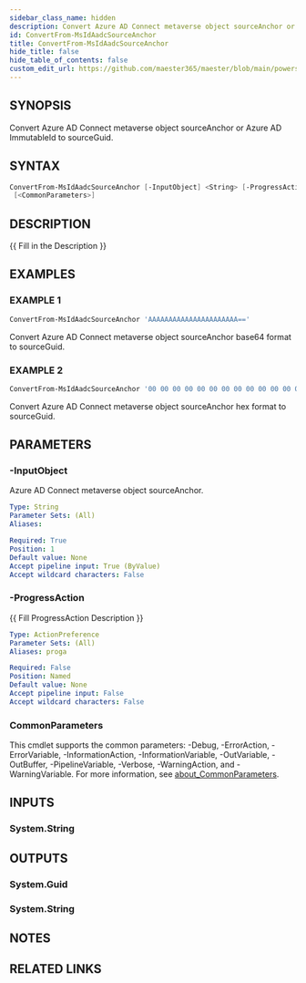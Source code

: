 ```yaml
---
sidebar_class_name: hidden
description: Convert Azure AD Connect metaverse object sourceAnchor or Azure AD ImmutableId to sourceGuid.
id: ConvertFrom-MsIdAadcSourceAnchor
title: ConvertFrom-MsIdAadcSourceAnchor
hide_title: false
hide_table_of_contents: false
custom_edit_url: https://github.com/maester365/maester/blob/main/powershell/public/ConvertFrom-MsIdAadcSourceAnchor.ps1
---
```


## SYNOPSIS

Convert Azure AD Connect metaverse object sourceAnchor or Azure AD ImmutableId to sourceGuid.

## SYNTAX

```powershell
ConvertFrom-MsIdAadcSourceAnchor [-InputObject] <String> [-ProgressAction <ActionPreference>]
 [<CommonParameters>]
```

## DESCRIPTION

\{\{ Fill in the Description \}\}

## EXAMPLES

### EXAMPLE 1

```powershell
ConvertFrom-MsIdAadcSourceAnchor 'AAAAAAAAAAAAAAAAAAAAAA=='
```

Convert Azure AD Connect metaverse object sourceAnchor base64 format to sourceGuid.

### EXAMPLE 2

```powershell
ConvertFrom-MsIdAadcSourceAnchor '00 00 00 00 00 00 00 00 00 00 00 00 00 00 00 00'
```

Convert Azure AD Connect metaverse object sourceAnchor hex format to sourceGuid.

## PARAMETERS

### -InputObject

Azure AD Connect metaverse object sourceAnchor.

```yaml
Type: String
Parameter Sets: (All)
Aliases:

Required: True
Position: 1
Default value: None
Accept pipeline input: True (ByValue)
Accept wildcard characters: False
```

### -ProgressAction

\{\{ Fill ProgressAction Description \}\}

```yaml
Type: ActionPreference
Parameter Sets: (All)
Aliases: proga

Required: False
Position: Named
Default value: None
Accept pipeline input: False
Accept wildcard characters: False
```

### CommonParameters

This cmdlet supports the common parameters: -Debug, -ErrorAction, -ErrorVariable, -InformationAction, -InformationVariable, -OutVariable, -OutBuffer, -PipelineVariable, -Verbose, -WarningAction, and -WarningVariable. For more information, see [about_CommonParameters](http://go.microsoft.com/fwlink/?LinkID=113216).

## INPUTS

### System.String

## OUTPUTS

### System.Guid

### System.String
## NOTES

## RELATED LINKS
